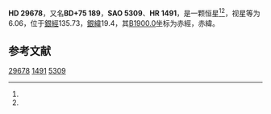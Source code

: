 {{Starbox begin
| name = HD 29678
}}
{{Starbox observe
| epoch = [[J2000.0|J2000.0]]
| constell = {{星座名待查}}<ref name=SIMBAD>{{cite web
 | url=http://simbad.u-strasbg.fr/simbad/sim-id?Ident=HR+1491
 | title =Pulsating variable Star
 | publisher=Centre de Données astronomiques de Strasbourg
 | work=SIMBAD
 | accessdate=2012-07-13}}</ref><ref name=DATA>{{cite web
 | url=http://vizier.u-strasbg.fr/viz-bin/VizieR-5?-out.add=.&-source=5050&-corr=PK=HR&-out.max=9999&HR=1491
 | title=VizieR Detailed Page
 | accessdate=2012-07-13
 | archive-date=2016-03-04
 | archive-url=https://web.archive.org/web/20160304234252/http://vizier.u-strasbg.fr/viz-bin/VizieR-5?-out.add=.&-source=5050&-corr=PK=HR&-out.max=9999&HR=1491
 | dead-url=no
 }}</ref>
| 星官 = 
| ra = {{RA|4|48|50.3}}<ref name=SIMBAD /><ref name=DATA />
| dec = {{DEC|+75|56|28}}<ref name=SIMBAD /><ref name=DATA />
| appmag_v = 6.06<ref name=SIMBAD /><ref name=DATA />
}}
{{Starbox character
| class = A9IV<ref name=SIMBAD /><ref name=DATA />
| b-v = 0.28<ref name=SIMBAD /><ref name=DATA />
| u-b = -0.02<ref name=SIMBAD /><ref name=DATA />
| r-i = <ref name=SIMBAD /><ref name=DATA />
| variable = 
}}
{{Starbox astrometry
| radial_v = -0.02
| prop_mo_ra = -6
| parallax = 0.021
| p_error = 
}}
{{Starbox catalog
| names =BD+75 189，[[SAO星表|SAO]] 5309，[[HD星表|HD]] 29678，[[HR星表|HR]] 1491}}
{{Starbox reference |Simbad=HR+1491}}
{{Starbox end}}

'''HD 29678'''，又名'''BD+75 189'''，'''SAO 5309'''、'''HR 1491'''，是一颗恒星<ref name=SIMBAD /><ref name=DATA />，视星等为6.06，位于[[銀道座標系|銀經]]135.73，[[銀道座標系|銀緯]]19.4，其[[B1900.0|B1900.0]]坐标为赤經{{RA|4|35|22.2}}，赤緯{{DEC|+75|19.4|33}}。

== 参考文献 ==
{{reflist}}

{{star-stub}}

[[Category:HD和HDE天體|29678]]
[[Category:HR天體|1491]]
[[Category:SAO天體|5309]]